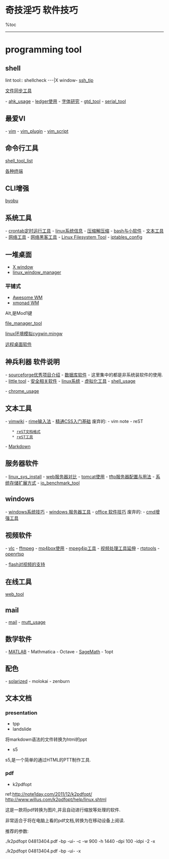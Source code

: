 = 奇技淫巧 软件技巧 =
%toc
----

= programming tool =
== shell ==
lint tool::
shellcheck
---|X window-
[[ssh_tip]]

[[sync_tool|文件同步工具]]

- [[ahk_usage]]
- [[ledger_usage|ledger使用]]
- [[font_usage|字体研究]]
- [[gtd_tool]]
- [[serial_tool]]
==最爱VI==
- [[vim]]
- [[vim_plugin]]
- [[vim_script]]

==命令行工具==
[[shell_tool_list]]

[[term_software_list|各种终端]]
==CLI增强==
[[byobu]]

==系统工具==
- [[crontab|crontab定时运行工具]]
- [[linux_system_info|linux系统信息]]
- [[tar|压缩解压缩]]
- [[linux_bash_tool|bash与小软件]]
- [[text_tool|文本工具]]
- [[network_tool|网络工具]]
- [[net_hacker|网络黑客工具]]
- [[linux_fs_tool|Linux Filesystem Tool]]
- [[iptables_config]]
==一堆桌面==
* [[X_window|X window]]
* [[linux_window_manager]]
===平铺式===
* [[awesome_linux_WM|Awesome WM]]
* [[xmonad_linux_WM|xmonad WM]]

Alt,是Mod1键

[[file_manager_tool]]

[[linux_env_emulator|linux环境模拟cygwin,mingw]]

[[remote_desktop_software|远程桌面软件]]

== 神兵利器 软件说明 ==
- [[sourceforge_recom|sourceforge优秀项目介绍]]
- [[db_list|数据库软件]]
- 这里集中的都是非系统装软件的使用.
- [[tool_and_lib|little tool]]
- [[security_tool|安全相关软件]]
- [[linux_system| linux系统]]
- [[virtual_tool|虚拟化工具]]
- [[shell_usage]]

- [[chrome_usage]]
==文本工具==
- [[vimwiki]]
- [[rime_input_method|rime输入法]]
- [[mastering_css|精通CSS入门基础]]
废弃的:
- vim note
- reST
	* [[reST_format|reST文档格式]]
	* [[reST_tool|reST工具]]
- [[markdown|Markdown]]

==服务器软件==
- [[linux_sys_install]]
- [[web_server_comp|web服务器对比]]
- [[tomcat_usage|tomcat使用]]
- [[tftp_server_usage|tftp服务器配置与用法]]
- [[system_storage_ext|系统存储扩展方式]]
- [[io_benchmark_tool]]
==windows==
- [[windows_system_hack|windows系统技巧]]
- [[win_server_tool|windows 服务器工具]]
- [[office_usage|office 软件技巧]]
废弃的:
- [[win_cmd_enhance|cmd增强工具]]

==视频软件==
- [[vlc|vlc]]
- [[ffmpeg_usage|ffmpeg]]
- [[mp4box_usage|mp4box使用]]
- [[mpeg4ip_usage|mpeg4ip工具]]
- [[video_tool|视频处理工具延伸]]
- [[rtptools]]
- [[openrtsp]]

- [[flash_video|flash对视频的支持]]
==在线工具==
[[web_tool]]

== mail ==
- [[mail]]
- [[mutt_usage]]

== 数学软件 ==
- [[matlab|MATLAB]]
- Mathmatica
- Octave
- [[SageMath]]
- 1opt

== 配色 ==
- [[solarized]]
- molokai
- zenburn

== 文本文档 ==
=== presentation ===
* tpp
* landslide
将markdown语法的文件转换为html的ppt

* s5
s5,是一个简单的通过HTML的PTT制作工具.

=== pdf ===
* k2pdfopt
ref:[[http://note1day.com/2011/12/k2pdfopt/]]
[[http://www.willus.com/k2pdfopt/help/linux.shtml]]

这是一款将pdf转换为图片,并且自动进行缩放等处理的软件.

非常适合于将在电脑上看的pdf文档,转换为在移动设备上阅读.

推荐的参数:

./k2pdfopt 04813404.pdf -bp -ui- -c -w 900 -h 1440 -dpi 100 -idpi -2 -x

./k2pdfopt 04813404.pdf -bp -ui- -x

